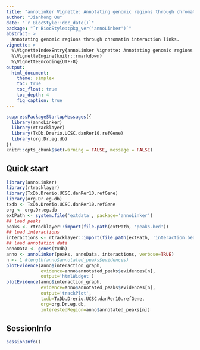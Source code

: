 ```yaml
---
title: "annoLinker Vignette: Annotating genomic regions through chromatin interaction links"
author: "Jianhong Ou"
date: "`r BiocStyle::doc_date()`"
package: "`r BiocStyle::pkg_ver('annoLinker')`"
abstract: >
  Annotating genomic regions through chromatin interaction links.
vignette: >
  %\VignetteIndexEntry{annoLinker Vignette: Annotating genomic regions through chromatin interaction links}
  %\VignetteEngine{knitr::rmarkdown}
  %\VignetteEncoding{UTF-8}
output:
  html_document:
    theme: simplex
    toc: true
    toc_float: true
    toc_depth: 4
    fig_caption: true
---
```


```r
suppressPackageStartupMessages({
  library(annoLinker)
  library(rtracklayer)
  library(TxDb.Drerio.UCSC.danRer10.refGene)
  library(org.Dr.eg.db)
})
knitr::opts_chunk$set(warning = FALSE, message = FALSE)
```

## Quick start

```r
library(annoLinker)
library(rtracklayer)
library(TxDb.Drerio.UCSC.danRer10.refGene)
library(org.Dr.eg.db)
txdb <- TxDb.Drerio.UCSC.danRer10.refGene
org <- org.Dr.eg.db
extPath <- system.file('extdata', package='annoLinker')
## load peaks
peaks <- rtracklayer::import(file.path(extPath, 'peaks.bed'))
## load interactions
interactions <- rtracklayer::import(file.path(extPath, 'interaction.bedpe'))
## load annotation data
annoData <- genes(txdb)
anno <- annoLinker(peaks, annoData, interactions, verbose=TRUE)
n <- 1 #length(anno$annotated_peaks$evidences)
plotEvidence(anno$interaction_graph,
             evidence=anno$annotated_peaks$evidences[n],
             output='htmlWidget')
plotEvidence(anno$interaction_graph,
             evidence=anno$annotated_peaks$evidences[n],
             output='trackPlot',
             txdb=TxDb.Drerio.UCSC.danRer10.refGene,
             org=org.Dr.eg.db,
             interestedRegion=anno$annotated_peaks[n])
```

## SessionInfo

```r
sessionInfo()
```

